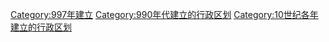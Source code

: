 {{Cat topic in year| topic=建立的行政区划|year=997}}
[[Category:997年建立|Category:997年建立]]
[[Category:990年代建立的行政区划|Category:990年代建立的行政区划]]
[[Category:10世纪各年建立的行政区划|Category:10世纪各年建立的行政区划]]